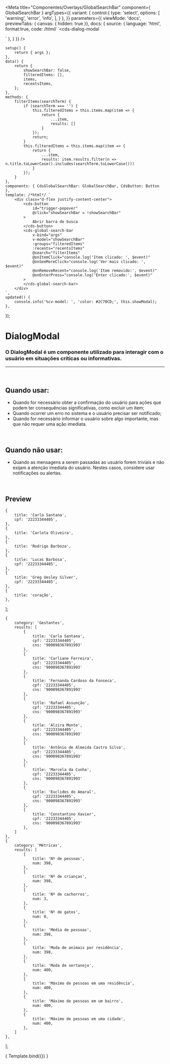 
<Meta
	title="Componentes/Overlays/GlobalSearchBar"
	component={ GlobalSearchBar }
	argTypes={{
		variant: {
			control:{
				type: 'select',
				options: [
					'warning',
					'error',
					'info',
				],
			}
		},
	}}
	parameters={{
		viewMode: 'docs',
		previewTabs: { canvas: { hidden: true }},
		docs: {
			source: {
				language: 'html',
				format:true,
				code: /*html*/
`<cds-dialog-modal
>
</cds-dialog-modal>`
			},
		}
	}}
/>

	setup() {
		return { args };
	},
	data() {
		return {
			showSearchBar: false,
			filteredItems: [],
			items,
			recentsItems,
		};
	},
	methods: {
		filterItems(searchTerm) {
			if (searchTerm === '') {
				this.filteredItems = this.items.map(item => {
					return {
						...item,
						results: []
					}
				});
				return;
			}
			this.filteredItems = this.items.map(item => {
				return {
					...item,
					results: item.results.filter(n => n.title.toLowerCase().includes(searchTerm.toLowerCase()))
				}
			});
		}
	},
	components: { CdsGlobalSearchBar: GlobalSearchBar, CdsButton: Button },
	template: /*html*/ `
		<div class="d-flex justify-content-center">
			<cds-button
				id="trigger-popover"
				@click="showSearchBar = !showSearchBar"
			>
				Abrir barra de busca
			</cds-button>
			<cds-global-search-bar
				v-bind="args"
				v-model="showSearchBar"
				:groups="filteredItems"
				:recents="recentsItems"
				@search="filterItems"
				@onItemClick="console.log('Item clicado: ', $event)"
				@onSeeMoreClick="console.log('Ver mais clicado: ', $event)"
				@onRemoveRecent="console.log('Item removido:', $event)"
				@onEnterPress="console.log('Enter clicado:', $event)"
			>
			</cds-global-search-bar>
		</div>
	`,
	updated() {
		console.info('%cv-model: ', 'color: #2C70CD;', this.showModal);
	},
});

# DialogModal

### O DialogModal é um componente utilizado para interagir com o usuário em situações críticas ou informativas.
---
<br />

## Quando usar:
- Quando for necessário obter a confirmação do usuário para ações que podem ter consequências significativas, como excluir um item;
- Quando ocorrer um erro no sistema e o usuário precisar ser notificado;
- Quando for necessário informar o usuário sobre algo importante, mas que não requer uma ação imediata.

<br />

## Quando não usar:
- Quando as mensagens a serem passadas ao usuário forem triviais e não exijam a atenção imediata do usuário. Nestes casos, considere usar notificações ou alertas.

<br />

## Preview

	{
		title: 'Carla Santana',
		cpf: '22233344405',
	},
	{
		title: 'Carlota Oliveira',
	},
	{
		title: 'Rodrigo Barboza',
	},
	{
		title: 'Lucas Barbosa',
		cpf: '22233344405',
	},
	{
		title: 'Greg Uesley Silver',
		cpf: '22233344405',
	},
	{
		title: 'coração',
	},
];

	{
		category: 'Gestantes',
		results: [
			{
				title: 'Carla Santana',
				cpf: '22233344405',
				cns: '900098367891993'
			},
			{
				title: 'Carliane Ferreira',
				cpf: '22233344405',
				cns: '900098367891993'
			},
			{
				title: 'Fernanda Cardoso da Fonseca',
				cpf: '22233344405',
				cns: '900098367891993'
			},
			{
				title: 'Rafael Assunção',
				cpf: '22233344405',
				cns: '900098367891993'
			},
			{
				title: 'Alzira Monte',
				cpf: '22233344405',
				cns: '900098367891993'
			},
			{
				title: 'Antônio de Almeida Castro Silva',
				cpf: '22233344405',
				cns: '900098367891993'
			},
			{
				title: 'Marcela da Cunha',
				cpf: '22233344405',
				cns: '900098367891993'
			},
			{
				title: 'Euclides do Amaral',
				cpf: '22233344405',
				cns: '900098367891993'
			},
			{
				title: 'Constantino Xavier',
				cpf: '22233344405',
				cns: '900098367891993'
			},
		]
	},
	{
		category: 'Métricas',
		results: [
			{
				title: 'Nº de pessoas',
				num: 398,
			},
			{
				title: 'Nº de crianças',
				num: 398,
			},
			{
				title: 'Nº de cachorros',
				num: 3,
			},
			{
				title: 'Nº de gatos',
				num: 0,
			},
			{
				title: 'Média de pessoas',
				num: 398,
			},
			{
				title: 'Moda de animais por residência',
				num: 398,
			},
			{
				title: 'Moda de sertanejo',
				num: 400,
			},
			{
				title: 'Máximo de pessoas em uma residência',
				num: 400,
			},
			{
				title: 'Máximo de pessoas em um bairro',
				num: 400,
			},
			{
				title: 'Máximo de pessoas em uma cidade',
				num: 400,
			},
		]
	},
];

<Canvas>
	<Story
		name="GlobalSearchBar"
		args={{
			recentsItems,
			items,
		}}
	>
		{ Template.bind({}) }
	</Story>
</Canvas>

<ArgsTable story="GlobalSearchBar" />